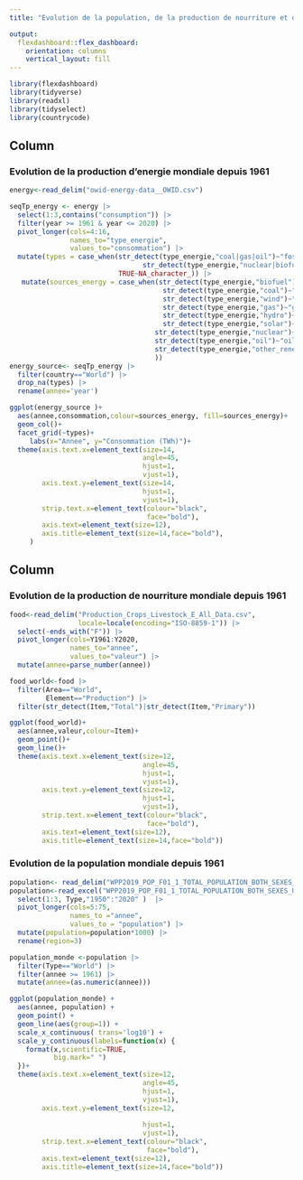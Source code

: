 ```yaml
---
title: "Evolution de la population, de la production de nourriture et de l'énergie mondiale depuis (1961 - 2020)"

output: 
  flexdashboard::flex_dashboard:
    orientation: columns
    vertical_layout: fill
---
```


```r
library(flexdashboard)
library(tidyverse)
library(readxl)
library(tidyselect)
library(countrycode)

```

Column {data-width=450}
-----------------------------------------------------------------------

### Evolution de la production d'energie mondiale depuis 1961

```r
energy<-read_delim("owid-energy-data__OWID.csv")

seqTp_energy <- energy |> 
  select(1:3,contains("consumption")) |>
  filter(year >= 1961 & year <= 2020) |> 
  pivot_longer(cols=4:16,
               names_to="type_energie",
               values_to="consommation") |> 
  mutate(types = case_when(str_detect(type_energie,"coal|gas|oil")~"fossil_fuel_consumption",
                                 str_detect(type_energie,"nuclear|biofuel|hydro|other_renewable|solar|wind")~"low_carbon_consumption",
                           TRUE~NA_character_)) |> 
   mutate(sources_energy = case_when(str_detect(type_energie,"biofuel")~"biofuel",
                                      str_detect(type_energie,"coal")~"coal",
                                      str_detect(type_energie,"wind")~"wind",
                                      str_detect(type_energie,"gas")~"gas",
                                      str_detect(type_energie,"hydro")~"hydro",
                                      str_detect(type_energie,"solar")~"solar",
                                    str_detect(type_energie,"nuclear")~"nuclear",
                                    str_detect(type_energie,"oil")~"oil",
                                    str_detect(type_energie,"other_renewable")~"other_renewable_consumption"
                                    ))
energy_source<- seqTp_energy |> 
  filter(country=="World") |> 
  drop_na(types) |> 
  rename(annee='year')

ggplot(energy_source )+
  aes(annee,consommation,colour=sources_energy, fill=sources_energy)+
  geom_col()+
  facet_grid(~types)+
     labs(x="Annee", y="Consommation (TWh)")+
  theme(axis.text.x=element_text(size=14,
                                 angle=45,
                                 hjust=1,
                                 vjust=1),
        axis.text.y=element_text(size=14,
                                 hjust=1,
                                 vjust=1),
        strip.text.x=element_text(colour="black",
                                  face="bold"),
        axis.text=element_text(size=12),
        axis.title=element_text(size=14,face="bold"),
     )


```

Column {data-width=450}
-----------------------------------------------------------------------

###  Evolution de la production de nourriture mondiale depuis 1961

```r


food<-read_delim("Production_Crops_Livestock_E_All_Data.csv",
                 locale=locale(encoding="ISO-8859-1")) |> 
  select(-ends_with("F")) |> 
  pivot_longer(cols=Y1961:Y2020,
               names_to="annee",
               values_to="valeur") |> 
  mutate(annee=parse_number(annee))

food_world<-food |> 
  filter(Area=="World",
         Element=="Production") |> 
  filter(str_detect(Item,"Total")|str_detect(Item,"Primary"))

ggplot(food_world)+
  aes(annee,valeur,colour=Item)+
  geom_point()+
  geom_line()+
  theme(axis.text.x=element_text(size=12,
                                 angle=45,
                                 hjust=1,
                                 vjust=1),
        axis.text.y=element_text(size=12,
                                 hjust=1,
                                 vjust=1),
        strip.text.x=element_text(colour="black",
                                  face="bold"),
        axis.text=element_text(size=12),
        axis.title=element_text(size=14,face="bold"))

```

### Evolution de la population mondiale depuis 1961

```r
population<- read_delim("WPP2019_POP_F01_1_TOTAL_POPULATION_BOTH_SEXES_UN.csv", skip=16,  na="...")
population<-read_excel("WPP2019_POP_F01_1_TOTAL_POPULATION_BOTH_SEXES_UN.xlsx", skip = 16, na="...") |>
  select(1:3, Type,"1950":"2020" )  |>
  pivot_longer(cols=5:75,
               names_to ="annee",
               values_to = "population") |>
  mutate(population=population*1000) |>
  rename(region=3)

population_monde <-population |>
  filter(Type=="World") |>
  filter(annee >= 1961) |>
  mutate(annee=(as.numeric(annee)))

ggplot(population_monde) +
  aes(annee, population) +
  geom_point() +
  geom_line(aes(group=1)) +
  scale_x_continuous( trans='log10') +
  scale_y_continuous(labels=function(x) {
    format(x,scientific=TRUE,
           big.mark=" ")
  })+
  theme(axis.text.x=element_text(size=12,
                                 angle=45,
                                 hjust=1,
                                 vjust=1),
        axis.text.y=element_text(size=12,
                                 
                                 hjust=1,
                                 vjust=1),
        strip.text.x=element_text(colour="black",
                                  face="bold"),
        axis.text=element_text(size=12),
        axis.title=element_text(size=14,face="bold"))

```


